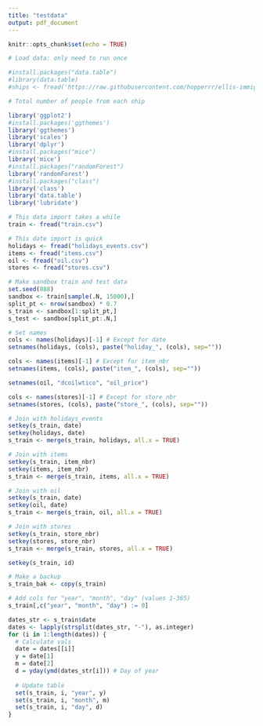 ```yaml
---
title: "testdata"
output: pdf_document
---
```


```r
knitr::opts_chunk$set(echo = TRUE)
```

```r

# Load data: only need to run once

#install.packages("data.table")
#library(data.table)
#ships <- fread('https://raw.githubusercontent.com/hopperrr/ellis-immigration-by-ship/gh-pages/data/trips.tsv')

# Total number of people from each ship

library('ggplot2')
#install.packages('ggthemes')
library('ggthemes')
library('scales')
library('dplyr')
#install.packages("mice")
library('mice')
#install.packages("randomForest")
library('randomForest')
#install.packages("class")
library('class')
library('data.table')
library('lubridate')

```

```r

# This data import takes a while
train <- fread("train.csv")

```


```r

# This date import is quick
holidays <- fread("holidays_events.csv")
items <- fread("items.csv")
oil <- fread("oil.csv")
stores <- fread("stores.csv")

# Make sandbox train and test data
set.seed(888)
sandbox <- train[sample(.N, 15000),]
split_pt <- nrow(sandbox) * 0.7
s_train <- sandbox[1:split_pt,]
s_test <- sandbox[split_pt:.N,]

```

```r

# Set names
cols <- names(holidays)[-1] # Except for date
setnames(holidays, (cols), paste("holiday_", (cols), sep=""))

cols <- names(items)[-1] # Except for item_nbr
setnames(items, (cols), paste("item_", (cols), sep=""))

setnames(oil, "dcoilwtico", "oil_price")

cols <- names(stores)[-1] # Except for store_nbr
setnames(stores, (cols), paste("store_", (cols), sep=""))

# Join with holidays_events
setkey(s_train, date)
setkey(holidays, date)
s_train <- merge(s_train, holidays, all.x = TRUE)

# Join with items
setkey(s_train, item_nbr)
setkey(items, item_nbr)
s_train <- merge(s_train, items, all.x = TRUE)

# Join with oil
setkey(s_train, date)
setkey(oil, date)
s_train <- merge(s_train, oil, all.x = TRUE)

# Join with stores
setkey(s_train, store_nbr)
setkey(stores, store_nbr)
s_train <- merge(s_train, stores, all.x = TRUE)

setkey(s_train, id)

# Make a backup
s_train_bak <- copy(s_train)

```


```r

# Add cols for "year", "month", "day" (values 1-365)
s_train[,c("year", "month", "day") := 0]

dates_str <- s_train$date
dates <- lapply(strsplit(dates_str, "-"), as.integer)
for (i in 1:length(dates)) {
  # Calculate vals
  date = dates[[i]]
  y = date[1]
  m = date[2]
  d = yday(ymd(dates_str[i])) # Day of year
  
  # Update table
  set(s_train, i, "year", y)
  set(s_train, i, "month", m)
  set(s_train, i, "day", d)
}

```